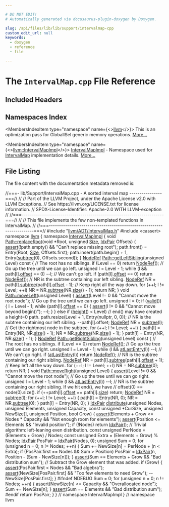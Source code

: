 ```yaml
---

# DO NOT EDIT!
# Automatically generated via docusaurus-plugin-doxygen by Doxygen.

slug: /api/files/lib/lib/support/intervalmap-cpp
custom_edit_url: null
keywords:
  - doxygen
  - reference
  - file

---
```





# The `IntervalMap.cpp` File Reference

<DoxygenPage pluginConfig={pluginConfig}>



## Included Headers

<IncludesList>
<IncludesListItem
  filePath="llvm/ADT/IntervalMap.h"
  permalink="/docs/api/files/include/include/llvm/include/llvm/adt/intervalmap-h"
  isLocal="true" />
<IncludesListItem
  filePath="cassert"
  permalink=""
  isLocal="false" />
</IncludesList>

## Namespaces Index

<MembersIndex>

<MembersIndexItem
  type="namespace"
  name={<><a href="/docs/api/namespaces/llvm">llvm</a></>}>
This is an optimization pass for GlobalISel generic memory operations. <a href="/docs/api/namespaces/llvm/#details">More...</a>
</MembersIndexItem>

<MembersIndexItem
  type="namespace"
  name={<><a href="/docs/api/namespaces/llvm/intervalmapimpl">llvm::IntervalMapImpl</a></>}>
<a href="/docs/api/namespaces/llvm/intervalmapimpl">IntervalMapImpl</a> - Namespace used for <a href="/docs/api/classes/llvm/intervalmap">IntervalMap</a> implementation details. <a href="/docs/api/namespaces/llvm/intervalmapimpl/#details">More...</a>
</MembersIndexItem>

</MembersIndex>


## File Listing

The file content with the documentation metadata removed is:

<ProgramListing>

<Link id="l00001" /><CodeLine lineNumber="1"><Highlight kind="comment">//===- lib/Support/IntervalMap.cpp - A sorted interval map ----------------===//</Highlight><Highlight kind="normal"></Highlight></CodeLine>
<Link id="l00002" /><CodeLine lineNumber="2"><Highlight kind="normal"></Highlight><Highlight kind="comment">//</Highlight><Highlight kind="normal"></Highlight></CodeLine>
<Link id="l00003" /><CodeLine lineNumber="3"><Highlight kind="normal"></Highlight><Highlight kind="comment">// Part of the LLVM Project, under the Apache License v2.0 with LLVM Exceptions.</Highlight><Highlight kind="normal"></Highlight></CodeLine>
<Link id="l00004" /><CodeLine lineNumber="4"><Highlight kind="normal"></Highlight><Highlight kind="comment">// See https://llvm.org/LICENSE.txt for license information.</Highlight><Highlight kind="normal"></Highlight></CodeLine>
<Link id="l00005" /><CodeLine lineNumber="5"><Highlight kind="normal"></Highlight><Highlight kind="comment">// SPDX-License-Identifier: Apache-2.0 WITH LLVM-exception</Highlight><Highlight kind="normal"></Highlight></CodeLine>
<Link id="l00006" /><CodeLine lineNumber="6"><Highlight kind="normal"></Highlight><Highlight kind="comment">//</Highlight><Highlight kind="normal"></Highlight></CodeLine>
<Link id="l00007" /><CodeLine lineNumber="7"><Highlight kind="normal"></Highlight><Highlight kind="comment">//===----------------------------------------------------------------------===//</Highlight><Highlight kind="normal"></Highlight></CodeLine>
<Link id="l00008" /><CodeLine lineNumber="8"><Highlight kind="normal"></Highlight><Highlight kind="comment">//</Highlight><Highlight kind="normal"></Highlight></CodeLine>
<Link id="l00009" /><CodeLine lineNumber="9"><Highlight kind="normal"></Highlight><Highlight kind="comment">// This file implements the few non-templated functions in IntervalMap.</Highlight><Highlight kind="normal"></Highlight></CodeLine>
<Link id="l00010" /><CodeLine lineNumber="10"><Highlight kind="normal"></Highlight><Highlight kind="comment">//</Highlight><Highlight kind="normal"></Highlight></CodeLine>
<Link id="l00011" /><CodeLine lineNumber="11"><Highlight kind="normal"></Highlight><Highlight kind="comment">//===----------------------------------------------------------------------===//</Highlight><Highlight kind="normal"></Highlight></CodeLine>
<Link id="l00012" /><CodeLine lineNumber="12"><Highlight kind="normal"></Highlight></CodeLine>
<Link id="l00013" /><CodeLine lineNumber="13"><Highlight kind="normal"></Highlight><Highlight kind="preprocessor">#include &quot;<a href="/docs/api/files/include/include/llvm/include/llvm/adt/intervalmap-h">llvm/ADT/IntervalMap.h</a>&quot;</Highlight><Highlight kind="normal"></Highlight></CodeLine>
<Link id="l00014" /><CodeLine lineNumber="14"><Highlight kind="normal"></Highlight><Highlight kind="preprocessor">#include &lt;cassert&gt;</Highlight><Highlight kind="normal"></Highlight></CodeLine>
<Link id="l00015" /><CodeLine lineNumber="15"><Highlight kind="normal"></Highlight></CodeLine>
<Link id="l00016" /><CodeLine lineNumber="16"><Highlight kind="normal"></Highlight><Highlight kind="keyword">namespace </Highlight><Highlight kind="normal"><a href="/docs/api/namespaces/llvm">llvm</a> &#123;</Highlight></CodeLine>
<Link id="l00017" /><CodeLine lineNumber="17"><Highlight kind="normal"></Highlight><Highlight kind="keyword">namespace </Highlight><Highlight kind="normal"><a href="/docs/api/namespaces/llvm/intervalmapimpl">IntervalMapImpl</a> &#123;</Highlight></CodeLine>
<Link id="l00018" /><CodeLine lineNumber="18"><Highlight kind="normal"></Highlight></CodeLine>
<Link id="l00019" /><CodeLine lineNumber="19" lineLink="/docs/api/classes/llvm/intervalmapimpl/path/#a0045511f2217fb2722053df480ca93d4"><Highlight kind="normal"></Highlight><Highlight kind="keywordtype">void</Highlight><Highlight kind="normal"> <a href="/docs/api/classes/llvm/intervalmapimpl/path/#a0045511f2217fb2722053df480ca93d4">Path::replaceRoot</a>(</Highlight><Highlight kind="keywordtype">void</Highlight><Highlight kind="normal"> &#42;Root, </Highlight><Highlight kind="keywordtype">unsigned</Highlight><Highlight kind="normal"> <a href="/docs/api/files/lib/lib/analysis/inlineorder-cpp/#a7ee6f0cb51c3b9056199e9a0001fe8c3a6f6cb72d544962fa333e2e34ce64f719">Size</a>, <a href="/docs/api/namespaces/llvm/intervalmapimpl/#ab92974e292699af764f4bd02d1f44448">IdxPair</a> Offsets) &#123;</Highlight></CodeLine>
<Link id="l00020" /><CodeLine lineNumber="20"><Highlight kind="normal">  <a href="/docs/api/files/lib/lib/target/lib/target/amdgpu/silowercontrolflow-cpp/#a4868c5d81c5ccc98c47aeab6244346a0">assert</a>(!path.empty() &amp;&amp; </Highlight><Highlight kind="stringliteral">&quot;Can&#39;t replace missing root&quot;</Highlight><Highlight kind="normal">);</Highlight></CodeLine>
<Link id="l00021" /><CodeLine lineNumber="21"><Highlight kind="normal">  path.front() = Entry(Root, <a href="/docs/api/files/lib/lib/analysis/inlineorder-cpp/#a7ee6f0cb51c3b9056199e9a0001fe8c3a6f6cb72d544962fa333e2e34ce64f719">Size</a>, Offsets.first);</Highlight></CodeLine>
<Link id="l00022" /><CodeLine lineNumber="22"><Highlight kind="normal">  path.insert(path.begin() + 1, Entry(<a href="/docs/api/classes/llvm/intervalmapimpl/path/#af6b9bc0a599f8d7071efbe343ffb5c06">subtree</a>(0), Offsets.second));</Highlight></CodeLine>
<Link id="l00023" /><CodeLine lineNumber="23"><Highlight kind="normal">&#125;</Highlight></CodeLine>
<Link id="l00024" /><CodeLine lineNumber="24"><Highlight kind="normal"></Highlight></CodeLine>
<Link id="l00025" /><CodeLine lineNumber="25" lineLink="/docs/api/classes/llvm/intervalmapimpl/path/#a1c13157576c73d4ad7c0c849a2e44115"><Highlight kind="normal"><a href="/docs/api/classes/llvm/intervalmapimpl/noderef">NodeRef</a> <a href="/docs/api/classes/llvm/intervalmapimpl/path/#a1c13157576c73d4ad7c0c849a2e44115">Path::getLeftSibling</a>(</Highlight><Highlight kind="keywordtype">unsigned</Highlight><Highlight kind="normal"> Level)</Highlight><Highlight kind="keyword"> const </Highlight><Highlight kind="normal">&#123;</Highlight></CodeLine>
<Link id="l00026" /><CodeLine lineNumber="26"><Highlight kind="normal">  </Highlight><Highlight kind="comment">// The root has no siblings.</Highlight><Highlight kind="normal"></Highlight></CodeLine>
<Link id="l00027" /><CodeLine lineNumber="27"><Highlight kind="normal">  </Highlight><Highlight kind="keywordflow">if</Highlight><Highlight kind="normal"> (Level == 0)</Highlight></CodeLine>
<Link id="l00028" /><CodeLine lineNumber="28"><Highlight kind="normal">    </Highlight><Highlight kind="keywordflow">return</Highlight><Highlight kind="normal"> <a href="/docs/api/classes/llvm/intervalmapimpl/noderef">NodeRef</a>();</Highlight></CodeLine>
<Link id="l00029" /><CodeLine lineNumber="29"><Highlight kind="normal"></Highlight></CodeLine>
<Link id="l00030" /><CodeLine lineNumber="30"><Highlight kind="normal">  </Highlight><Highlight kind="comment">// Go up the tree until we can go left.</Highlight><Highlight kind="normal"></Highlight></CodeLine>
<Link id="l00031" /><CodeLine lineNumber="31"><Highlight kind="normal">  </Highlight><Highlight kind="keywordtype">unsigned</Highlight><Highlight kind="normal"> l = Level - 1;</Highlight></CodeLine>
<Link id="l00032" /><CodeLine lineNumber="32"><Highlight kind="normal">  </Highlight><Highlight kind="keywordflow">while</Highlight><Highlight kind="normal"> (l &amp;&amp; path&#91;l&#93;.<a href="/docs/api/classes/llvm/intervalmapimpl/path/#a50067a0fc5557d9b4e98b7b457d09b06">offset</a> == 0)</Highlight></CodeLine>
<Link id="l00033" /><CodeLine lineNumber="33"><Highlight kind="normal">    --l;</Highlight></CodeLine>
<Link id="l00034" /><CodeLine lineNumber="34"><Highlight kind="normal"></Highlight></CodeLine>
<Link id="l00035" /><CodeLine lineNumber="35"><Highlight kind="normal">  </Highlight><Highlight kind="comment">// We can&#39;t go left.</Highlight><Highlight kind="normal"></Highlight></CodeLine>
<Link id="l00036" /><CodeLine lineNumber="36"><Highlight kind="normal">  </Highlight><Highlight kind="keywordflow">if</Highlight><Highlight kind="normal"> (path&#91;l&#93;.<a href="/docs/api/classes/llvm/intervalmapimpl/path/#a50067a0fc5557d9b4e98b7b457d09b06">offset</a> == 0)</Highlight></CodeLine>
<Link id="l00037" /><CodeLine lineNumber="37"><Highlight kind="normal">    </Highlight><Highlight kind="keywordflow">return</Highlight><Highlight kind="normal"> <a href="/docs/api/classes/llvm/intervalmapimpl/noderef">NodeRef</a>();</Highlight></CodeLine>
<Link id="l00038" /><CodeLine lineNumber="38"><Highlight kind="normal"></Highlight></CodeLine>
<Link id="l00039" /><CodeLine lineNumber="39"><Highlight kind="normal">  </Highlight><Highlight kind="comment">// NR is the subtree containing our left sibling.</Highlight><Highlight kind="normal"></Highlight></CodeLine>
<Link id="l00040" /><CodeLine lineNumber="40"><Highlight kind="normal">  <a href="/docs/api/classes/llvm/intervalmapimpl/noderef">NodeRef</a> NR = path&#91;l&#93;.<a href="/docs/api/classes/llvm/intervalmapimpl/noderef/#ad56a61be137a6adfe4327233a4e492f9">subtree</a>(path&#91;l&#93;.<a href="/docs/api/classes/llvm/intervalmapimpl/path/#a50067a0fc5557d9b4e98b7b457d09b06">offset</a> - 1);</Highlight></CodeLine>
<Link id="l00041" /><CodeLine lineNumber="41"><Highlight kind="normal"></Highlight></CodeLine>
<Link id="l00042" /><CodeLine lineNumber="42"><Highlight kind="normal">  </Highlight><Highlight kind="comment">// Keep right all the way down.</Highlight><Highlight kind="normal"></Highlight></CodeLine>
<Link id="l00043" /><CodeLine lineNumber="43"><Highlight kind="normal">  </Highlight><Highlight kind="keywordflow">for</Highlight><Highlight kind="normal"> (++l; l != Level; ++l)</Highlight></CodeLine>
<Link id="l00044" /><CodeLine lineNumber="44"><Highlight kind="normal">    NR = NR.<a href="/docs/api/classes/llvm/intervalmapimpl/noderef/#ad56a61be137a6adfe4327233a4e492f9">subtree</a>(NR.<a href="/docs/api/classes/llvm/intervalmapimpl/noderef/#a24a489c9ec9744fa38c9e3d295e87e55">size</a>() - 1);</Highlight></CodeLine>
<Link id="l00045" /><CodeLine lineNumber="45"><Highlight kind="normal">  </Highlight><Highlight kind="keywordflow">return</Highlight><Highlight kind="normal"> NR;</Highlight></CodeLine>
<Link id="l00046" /><CodeLine lineNumber="46"><Highlight kind="normal">&#125;</Highlight></CodeLine>
<Link id="l00047" /><CodeLine lineNumber="47"><Highlight kind="normal"></Highlight></CodeLine>
<Link id="l00048" /><CodeLine lineNumber="48" lineLink="/docs/api/classes/llvm/intervalmapimpl/path/#ae878a804adbd190aad9c23df62b0f352"><Highlight kind="normal"></Highlight><Highlight kind="keywordtype">void</Highlight><Highlight kind="normal"> <a href="/docs/api/classes/llvm/intervalmapimpl/path/#ae878a804adbd190aad9c23df62b0f352">Path::moveLeft</a>(</Highlight><Highlight kind="keywordtype">unsigned</Highlight><Highlight kind="normal"> Level) &#123;</Highlight></CodeLine>
<Link id="l00049" /><CodeLine lineNumber="49"><Highlight kind="normal">  <a href="/docs/api/files/lib/lib/target/lib/target/amdgpu/silowercontrolflow-cpp/#a4868c5d81c5ccc98c47aeab6244346a0">assert</a>(Level != 0 &amp;&amp; </Highlight><Highlight kind="stringliteral">&quot;Cannot move the root node&quot;</Highlight><Highlight kind="normal">);</Highlight></CodeLine>
<Link id="l00050" /><CodeLine lineNumber="50"><Highlight kind="normal"></Highlight></CodeLine>
<Link id="l00051" /><CodeLine lineNumber="51"><Highlight kind="normal">  </Highlight><Highlight kind="comment">// Go up the tree until we can go left.</Highlight><Highlight kind="normal"></Highlight></CodeLine>
<Link id="l00052" /><CodeLine lineNumber="52"><Highlight kind="normal">  </Highlight><Highlight kind="keywordtype">unsigned</Highlight><Highlight kind="normal"> l = 0;</Highlight></CodeLine>
<Link id="l00053" /><CodeLine lineNumber="53"><Highlight kind="normal">  </Highlight><Highlight kind="keywordflow">if</Highlight><Highlight kind="normal"> (<a href="/docs/api/classes/llvm/intervalmapimpl/path/#a0b2cb75a028a3053dea9d50565cdef34">valid</a>()) &#123;</Highlight></CodeLine>
<Link id="l00054" /><CodeLine lineNumber="54"><Highlight kind="normal">    l = Level - 1;</Highlight></CodeLine>
<Link id="l00055" /><CodeLine lineNumber="55"><Highlight kind="normal">    </Highlight><Highlight kind="keywordflow">while</Highlight><Highlight kind="normal"> (path&#91;l&#93;.<a href="/docs/api/classes/llvm/intervalmapimpl/path/#a50067a0fc5557d9b4e98b7b457d09b06">offset</a> == 0) &#123;</Highlight></CodeLine>
<Link id="l00056" /><CodeLine lineNumber="56"><Highlight kind="normal">      <a href="/docs/api/files/lib/lib/target/lib/target/amdgpu/silowercontrolflow-cpp/#a4868c5d81c5ccc98c47aeab6244346a0">assert</a>(l != 0 &amp;&amp; </Highlight><Highlight kind="stringliteral">&quot;Cannot move beyond begin()&quot;</Highlight><Highlight kind="normal">);</Highlight></CodeLine>
<Link id="l00057" /><CodeLine lineNumber="57"><Highlight kind="normal">      --l;</Highlight></CodeLine>
<Link id="l00058" /><CodeLine lineNumber="58"><Highlight kind="normal">    &#125;</Highlight></CodeLine>
<Link id="l00059" /><CodeLine lineNumber="59"><Highlight kind="normal">  &#125; </Highlight><Highlight kind="keywordflow">else</Highlight><Highlight kind="normal"> </Highlight><Highlight kind="keywordflow">if</Highlight><Highlight kind="normal"> (<a href="/docs/api/classes/llvm/intervalmapimpl/path/#a7c1cd93b8e8aebba51515cb531df6877">height</a>() &lt; Level)</Highlight></CodeLine>
<Link id="l00060" /><CodeLine lineNumber="60"><Highlight kind="normal">    </Highlight><Highlight kind="comment">// end() may have created a height=0 path.</Highlight><Highlight kind="normal"></Highlight></CodeLine>
<Link id="l00061" /><CodeLine lineNumber="61"><Highlight kind="normal">    path.resize(Level + 1, Entry(</Highlight><Highlight kind="keyword">nullptr</Highlight><Highlight kind="normal">, 0, 0));</Highlight></CodeLine>
<Link id="l00062" /><CodeLine lineNumber="62"><Highlight kind="normal"></Highlight></CodeLine>
<Link id="l00063" /><CodeLine lineNumber="63"><Highlight kind="normal">  </Highlight><Highlight kind="comment">// NR is the subtree containing our left sibling.</Highlight><Highlight kind="normal"></Highlight></CodeLine>
<Link id="l00064" /><CodeLine lineNumber="64"><Highlight kind="normal">  --path&#91;l&#93;.offset;</Highlight></CodeLine>
<Link id="l00065" /><CodeLine lineNumber="65"><Highlight kind="normal">  <a href="/docs/api/classes/llvm/intervalmapimpl/noderef">NodeRef</a> NR = <a href="/docs/api/classes/llvm/intervalmapimpl/path/#af6b9bc0a599f8d7071efbe343ffb5c06">subtree</a>(l);</Highlight></CodeLine>
<Link id="l00066" /><CodeLine lineNumber="66"><Highlight kind="normal"></Highlight></CodeLine>
<Link id="l00067" /><CodeLine lineNumber="67"><Highlight kind="normal">  </Highlight><Highlight kind="comment">// Get the rightmost node in the subtree.</Highlight><Highlight kind="normal"></Highlight></CodeLine>
<Link id="l00068" /><CodeLine lineNumber="68"><Highlight kind="normal">  </Highlight><Highlight kind="keywordflow">for</Highlight><Highlight kind="normal"> (++l; l != Level; ++l) &#123;</Highlight></CodeLine>
<Link id="l00069" /><CodeLine lineNumber="69"><Highlight kind="normal">    path&#91;l&#93; = Entry(NR, NR.<a href="/docs/api/classes/llvm/intervalmapimpl/noderef/#a24a489c9ec9744fa38c9e3d295e87e55">size</a>() - 1);</Highlight></CodeLine>
<Link id="l00070" /><CodeLine lineNumber="70"><Highlight kind="normal">    NR = NR.<a href="/docs/api/classes/llvm/intervalmapimpl/noderef/#ad56a61be137a6adfe4327233a4e492f9">subtree</a>(NR.<a href="/docs/api/classes/llvm/intervalmapimpl/noderef/#a24a489c9ec9744fa38c9e3d295e87e55">size</a>() - 1);</Highlight></CodeLine>
<Link id="l00071" /><CodeLine lineNumber="71"><Highlight kind="normal">  &#125;</Highlight></CodeLine>
<Link id="l00072" /><CodeLine lineNumber="72"><Highlight kind="normal">  path&#91;l&#93; = Entry(NR, NR.<a href="/docs/api/classes/llvm/intervalmapimpl/noderef/#a24a489c9ec9744fa38c9e3d295e87e55">size</a>() - 1);</Highlight></CodeLine>
<Link id="l00073" /><CodeLine lineNumber="73"><Highlight kind="normal">&#125;</Highlight></CodeLine>
<Link id="l00074" /><CodeLine lineNumber="74"><Highlight kind="normal"></Highlight></CodeLine>
<Link id="l00075" /><CodeLine lineNumber="75" lineLink="/docs/api/classes/llvm/intervalmapimpl/path/#aa06e158d1edb782965a6507afab5ae47"><Highlight kind="normal"><a href="/docs/api/classes/llvm/intervalmapimpl/noderef">NodeRef</a> <a href="/docs/api/classes/llvm/intervalmapimpl/path/#aa06e158d1edb782965a6507afab5ae47">Path::getRightSibling</a>(</Highlight><Highlight kind="keywordtype">unsigned</Highlight><Highlight kind="normal"> Level)</Highlight><Highlight kind="keyword"> const </Highlight><Highlight kind="normal">&#123;</Highlight></CodeLine>
<Link id="l00076" /><CodeLine lineNumber="76"><Highlight kind="normal">  </Highlight><Highlight kind="comment">// The root has no siblings.</Highlight><Highlight kind="normal"></Highlight></CodeLine>
<Link id="l00077" /><CodeLine lineNumber="77"><Highlight kind="normal">  </Highlight><Highlight kind="keywordflow">if</Highlight><Highlight kind="normal"> (Level == 0)</Highlight></CodeLine>
<Link id="l00078" /><CodeLine lineNumber="78"><Highlight kind="normal">    </Highlight><Highlight kind="keywordflow">return</Highlight><Highlight kind="normal"> <a href="/docs/api/classes/llvm/intervalmapimpl/noderef">NodeRef</a>();</Highlight></CodeLine>
<Link id="l00079" /><CodeLine lineNumber="79"><Highlight kind="normal"></Highlight></CodeLine>
<Link id="l00080" /><CodeLine lineNumber="80"><Highlight kind="normal">  </Highlight><Highlight kind="comment">// Go up the tree until we can go right.</Highlight><Highlight kind="normal"></Highlight></CodeLine>
<Link id="l00081" /><CodeLine lineNumber="81"><Highlight kind="normal">  </Highlight><Highlight kind="keywordtype">unsigned</Highlight><Highlight kind="normal"> l = Level - 1;</Highlight></CodeLine>
<Link id="l00082" /><CodeLine lineNumber="82"><Highlight kind="normal">  </Highlight><Highlight kind="keywordflow">while</Highlight><Highlight kind="normal"> (l &amp;&amp; <a href="/docs/api/classes/llvm/intervalmapimpl/path/#a53ba6ded8cd555da8c752ac6f029fb06">atLastEntry</a>(l))</Highlight></CodeLine>
<Link id="l00083" /><CodeLine lineNumber="83"><Highlight kind="normal">    --l;</Highlight></CodeLine>
<Link id="l00084" /><CodeLine lineNumber="84"><Highlight kind="normal"></Highlight></CodeLine>
<Link id="l00085" /><CodeLine lineNumber="85"><Highlight kind="normal">  </Highlight><Highlight kind="comment">// We can&#39;t go right.</Highlight><Highlight kind="normal"></Highlight></CodeLine>
<Link id="l00086" /><CodeLine lineNumber="86"><Highlight kind="normal">  </Highlight><Highlight kind="keywordflow">if</Highlight><Highlight kind="normal"> (<a href="/docs/api/classes/llvm/intervalmapimpl/path/#a53ba6ded8cd555da8c752ac6f029fb06">atLastEntry</a>(l))</Highlight></CodeLine>
<Link id="l00087" /><CodeLine lineNumber="87"><Highlight kind="normal">    </Highlight><Highlight kind="keywordflow">return</Highlight><Highlight kind="normal"> <a href="/docs/api/classes/llvm/intervalmapimpl/noderef">NodeRef</a>();</Highlight></CodeLine>
<Link id="l00088" /><CodeLine lineNumber="88"><Highlight kind="normal"></Highlight></CodeLine>
<Link id="l00089" /><CodeLine lineNumber="89"><Highlight kind="normal">  </Highlight><Highlight kind="comment">// NR is the subtree containing our right sibling.</Highlight><Highlight kind="normal"></Highlight></CodeLine>
<Link id="l00090" /><CodeLine lineNumber="90"><Highlight kind="normal">  <a href="/docs/api/classes/llvm/intervalmapimpl/noderef">NodeRef</a> NR = path&#91;l&#93;.<a href="/docs/api/classes/llvm/intervalmapimpl/noderef/#ad56a61be137a6adfe4327233a4e492f9">subtree</a>(path&#91;l&#93;.<a href="/docs/api/classes/llvm/intervalmapimpl/path/#a50067a0fc5557d9b4e98b7b457d09b06">offset</a> + 1);</Highlight></CodeLine>
<Link id="l00091" /><CodeLine lineNumber="91"><Highlight kind="normal"></Highlight></CodeLine>
<Link id="l00092" /><CodeLine lineNumber="92"><Highlight kind="normal">  </Highlight><Highlight kind="comment">// Keep left all the way down.</Highlight><Highlight kind="normal"></Highlight></CodeLine>
<Link id="l00093" /><CodeLine lineNumber="93"><Highlight kind="normal">  </Highlight><Highlight kind="keywordflow">for</Highlight><Highlight kind="normal"> (++l; l != Level; ++l)</Highlight></CodeLine>
<Link id="l00094" /><CodeLine lineNumber="94"><Highlight kind="normal">    NR = NR.<a href="/docs/api/classes/llvm/intervalmapimpl/noderef/#ad56a61be137a6adfe4327233a4e492f9">subtree</a>(0);</Highlight></CodeLine>
<Link id="l00095" /><CodeLine lineNumber="95"><Highlight kind="normal">  </Highlight><Highlight kind="keywordflow">return</Highlight><Highlight kind="normal"> NR;</Highlight></CodeLine>
<Link id="l00096" /><CodeLine lineNumber="96"><Highlight kind="normal">&#125;</Highlight></CodeLine>
<Link id="l00097" /><CodeLine lineNumber="97"><Highlight kind="normal"></Highlight></CodeLine>
<Link id="l00098" /><CodeLine lineNumber="98" lineLink="/docs/api/classes/llvm/intervalmapimpl/path/#a8186267aca496ea543bd8d2ec77660f7"><Highlight kind="normal"></Highlight><Highlight kind="keywordtype">void</Highlight><Highlight kind="normal"> <a href="/docs/api/classes/llvm/intervalmapimpl/path/#a8186267aca496ea543bd8d2ec77660f7">Path::moveRight</a>(</Highlight><Highlight kind="keywordtype">unsigned</Highlight><Highlight kind="normal"> Level) &#123;</Highlight></CodeLine>
<Link id="l00099" /><CodeLine lineNumber="99"><Highlight kind="normal">  <a href="/docs/api/files/lib/lib/target/lib/target/amdgpu/silowercontrolflow-cpp/#a4868c5d81c5ccc98c47aeab6244346a0">assert</a>(Level != 0 &amp;&amp; </Highlight><Highlight kind="stringliteral">&quot;Cannot move the root node&quot;</Highlight><Highlight kind="normal">);</Highlight></CodeLine>
<Link id="l00100" /><CodeLine lineNumber="100"><Highlight kind="normal"></Highlight></CodeLine>
<Link id="l00101" /><CodeLine lineNumber="101"><Highlight kind="normal">  </Highlight><Highlight kind="comment">// Go up the tree until we can go right.</Highlight><Highlight kind="normal"></Highlight></CodeLine>
<Link id="l00102" /><CodeLine lineNumber="102"><Highlight kind="normal">  </Highlight><Highlight kind="keywordtype">unsigned</Highlight><Highlight kind="normal"> l = Level - 1;</Highlight></CodeLine>
<Link id="l00103" /><CodeLine lineNumber="103"><Highlight kind="normal">  </Highlight><Highlight kind="keywordflow">while</Highlight><Highlight kind="normal"> (l &amp;&amp; <a href="/docs/api/classes/llvm/intervalmapimpl/path/#a53ba6ded8cd555da8c752ac6f029fb06">atLastEntry</a>(l))</Highlight></CodeLine>
<Link id="l00104" /><CodeLine lineNumber="104"><Highlight kind="normal">    --l;</Highlight></CodeLine>
<Link id="l00105" /><CodeLine lineNumber="105"><Highlight kind="normal"></Highlight></CodeLine>
<Link id="l00106" /><CodeLine lineNumber="106"><Highlight kind="normal">  </Highlight><Highlight kind="comment">// NR is the subtree containing our right sibling. If we hit end(), we have</Highlight><Highlight kind="normal"></Highlight></CodeLine>
<Link id="l00107" /><CodeLine lineNumber="107"><Highlight kind="normal">  </Highlight><Highlight kind="comment">// offset(0) == node(0).size().</Highlight><Highlight kind="normal"></Highlight></CodeLine>
<Link id="l00108" /><CodeLine lineNumber="108"><Highlight kind="normal">  </Highlight><Highlight kind="keywordflow">if</Highlight><Highlight kind="normal"> (++path&#91;l&#93;.<a href="/docs/api/classes/llvm/intervalmapimpl/path/#a50067a0fc5557d9b4e98b7b457d09b06">offset</a> == path&#91;l&#93;.<a href="/docs/api/classes/llvm/intervalmapimpl/path/#abf18dbdc3e5f4395cb816b7cfc28df87">size</a>)</Highlight></CodeLine>
<Link id="l00109" /><CodeLine lineNumber="109"><Highlight kind="normal">    </Highlight><Highlight kind="keywordflow">return</Highlight><Highlight kind="normal">;</Highlight></CodeLine>
<Link id="l00110" /><CodeLine lineNumber="110"><Highlight kind="normal">  <a href="/docs/api/classes/llvm/intervalmapimpl/noderef">NodeRef</a> NR = <a href="/docs/api/classes/llvm/intervalmapimpl/path/#af6b9bc0a599f8d7071efbe343ffb5c06">subtree</a>(l);</Highlight></CodeLine>
<Link id="l00111" /><CodeLine lineNumber="111"><Highlight kind="normal"></Highlight></CodeLine>
<Link id="l00112" /><CodeLine lineNumber="112"><Highlight kind="normal">  </Highlight><Highlight kind="keywordflow">for</Highlight><Highlight kind="normal"> (++l; l != Level; ++l) &#123;</Highlight></CodeLine>
<Link id="l00113" /><CodeLine lineNumber="113"><Highlight kind="normal">    path&#91;l&#93; = Entry(NR, 0);</Highlight></CodeLine>
<Link id="l00114" /><CodeLine lineNumber="114"><Highlight kind="normal">    NR = NR.<a href="/docs/api/classes/llvm/intervalmapimpl/noderef/#ad56a61be137a6adfe4327233a4e492f9">subtree</a>(0);</Highlight></CodeLine>
<Link id="l00115" /><CodeLine lineNumber="115"><Highlight kind="normal">  &#125;</Highlight></CodeLine>
<Link id="l00116" /><CodeLine lineNumber="116"><Highlight kind="normal">  path&#91;l&#93; = Entry(NR, 0);</Highlight></CodeLine>
<Link id="l00117" /><CodeLine lineNumber="117"><Highlight kind="normal">&#125;</Highlight></CodeLine>
<Link id="l00118" /><CodeLine lineNumber="118"><Highlight kind="normal"></Highlight></CodeLine>
<Link id="l00119" /><CodeLine lineNumber="119"><Highlight kind="normal"></Highlight></CodeLine>
<Link id="l00120" /><CodeLine lineNumber="120" lineLink="/docs/api/namespaces/llvm/intervalmapimpl/#adc507d70d9385ae35dcdb70dc1bebc19"><Highlight kind="normal"><a href="/docs/api/namespaces/llvm/intervalmapimpl/#ab92974e292699af764f4bd02d1f44448">IdxPair</a> <a href="/docs/api/namespaces/llvm/intervalmapimpl/#adc507d70d9385ae35dcdb70dc1bebc19">distribute</a>(</Highlight><Highlight kind="keywordtype">unsigned</Highlight><Highlight kind="normal"> Nodes, </Highlight><Highlight kind="keywordtype">unsigned</Highlight><Highlight kind="normal"> Elements, </Highlight><Highlight kind="keywordtype">unsigned</Highlight><Highlight kind="normal"> Capacity,</Highlight></CodeLine>
<Link id="l00121" /><CodeLine lineNumber="121"><Highlight kind="normal">                   </Highlight><Highlight kind="keyword">const</Highlight><Highlight kind="normal"> </Highlight><Highlight kind="keywordtype">unsigned</Highlight><Highlight kind="normal"> &#42;CurSize, </Highlight><Highlight kind="keywordtype">unsigned</Highlight><Highlight kind="normal"> NewSize&#91;&#93;,</Highlight></CodeLine>
<Link id="l00122" /><CodeLine lineNumber="122"><Highlight kind="normal">                   </Highlight><Highlight kind="keywordtype">unsigned</Highlight><Highlight kind="normal"> Position, </Highlight><Highlight kind="keywordtype">bool</Highlight><Highlight kind="normal"> Grow) &#123;</Highlight></CodeLine>
<Link id="l00123" /><CodeLine lineNumber="123"><Highlight kind="normal">  <a href="/docs/api/files/lib/lib/target/lib/target/amdgpu/silowercontrolflow-cpp/#a4868c5d81c5ccc98c47aeab6244346a0">assert</a>(Elements + Grow &lt;= Nodes &#42; Capacity &amp;&amp; </Highlight><Highlight kind="stringliteral">&quot;Not enough room for elements&quot;</Highlight><Highlight kind="normal">);</Highlight></CodeLine>
<Link id="l00124" /><CodeLine lineNumber="124"><Highlight kind="normal">  <a href="/docs/api/files/lib/lib/target/lib/target/amdgpu/silowercontrolflow-cpp/#a4868c5d81c5ccc98c47aeab6244346a0">assert</a>(Position &lt;= Elements &amp;&amp; </Highlight><Highlight kind="stringliteral">&quot;Invalid position&quot;</Highlight><Highlight kind="normal">);</Highlight></CodeLine>
<Link id="l00125" /><CodeLine lineNumber="125"><Highlight kind="normal">  </Highlight><Highlight kind="keywordflow">if</Highlight><Highlight kind="normal"> (!Nodes)</Highlight></CodeLine>
<Link id="l00126" /><CodeLine lineNumber="126"><Highlight kind="normal">    </Highlight><Highlight kind="keywordflow">return</Highlight><Highlight kind="normal"> <a href="/docs/api/namespaces/llvm/intervalmapimpl/#ab92974e292699af764f4bd02d1f44448">IdxPair</a>();</Highlight></CodeLine>
<Link id="l00127" /><CodeLine lineNumber="127"><Highlight kind="normal"></Highlight></CodeLine>
<Link id="l00128" /><CodeLine lineNumber="128"><Highlight kind="normal">  </Highlight><Highlight kind="comment">// Trivial algorithm: left-leaning even distribution.</Highlight><Highlight kind="normal"></Highlight></CodeLine>
<Link id="l00129" /><CodeLine lineNumber="129"><Highlight kind="normal">  </Highlight><Highlight kind="keyword">const</Highlight><Highlight kind="normal"> </Highlight><Highlight kind="keywordtype">unsigned</Highlight><Highlight kind="normal"> PerNode = (Elements + Grow) / Nodes;</Highlight></CodeLine>
<Link id="l00130" /><CodeLine lineNumber="130"><Highlight kind="normal">  </Highlight><Highlight kind="keyword">const</Highlight><Highlight kind="normal"> </Highlight><Highlight kind="keywordtype">unsigned</Highlight><Highlight kind="normal"> Extra = (Elements + Grow) % Nodes;</Highlight></CodeLine>
<Link id="l00131" /><CodeLine lineNumber="131"><Highlight kind="normal">  <a href="/docs/api/namespaces/llvm/intervalmapimpl/#ab92974e292699af764f4bd02d1f44448">IdxPair</a> PosPair = <a href="/docs/api/namespaces/llvm/intervalmapimpl/#ab92974e292699af764f4bd02d1f44448">IdxPair</a>(Nodes, 0);</Highlight></CodeLine>
<Link id="l00132" /><CodeLine lineNumber="132"><Highlight kind="normal">  </Highlight><Highlight kind="keywordtype">unsigned</Highlight><Highlight kind="normal"> Sum = 0;</Highlight></CodeLine>
<Link id="l00133" /><CodeLine lineNumber="133"><Highlight kind="normal">  </Highlight><Highlight kind="keywordflow">for</Highlight><Highlight kind="normal"> (</Highlight><Highlight kind="keywordtype">unsigned</Highlight><Highlight kind="normal"> n = 0; n != Nodes; ++n) &#123;</Highlight></CodeLine>
<Link id="l00134" /><CodeLine lineNumber="134"><Highlight kind="normal">    Sum += NewSize&#91;n&#93; = PerNode + (n &lt; Extra);</Highlight></CodeLine>
<Link id="l00135" /><CodeLine lineNumber="135"><Highlight kind="normal">    </Highlight><Highlight kind="keywordflow">if</Highlight><Highlight kind="normal"> (PosPair.first == Nodes &amp;&amp; Sum &gt; Position)</Highlight></CodeLine>
<Link id="l00136" /><CodeLine lineNumber="136"><Highlight kind="normal">      PosPair = <a href="/docs/api/namespaces/llvm/intervalmapimpl/#ab92974e292699af764f4bd02d1f44448">IdxPair</a>(n, Position - (Sum - NewSize&#91;n&#93;));</Highlight></CodeLine>
<Link id="l00137" /><CodeLine lineNumber="137"><Highlight kind="normal">  &#125;</Highlight></CodeLine>
<Link id="l00138" /><CodeLine lineNumber="138"><Highlight kind="normal">  <a href="/docs/api/files/lib/lib/target/lib/target/amdgpu/silowercontrolflow-cpp/#a4868c5d81c5ccc98c47aeab6244346a0">assert</a>(Sum == Elements + Grow &amp;&amp; </Highlight><Highlight kind="stringliteral">&quot;Bad distribution sum&quot;</Highlight><Highlight kind="normal">);</Highlight></CodeLine>
<Link id="l00139" /><CodeLine lineNumber="139"><Highlight kind="normal"></Highlight></CodeLine>
<Link id="l00140" /><CodeLine lineNumber="140"><Highlight kind="normal">  </Highlight><Highlight kind="comment">// Subtract the Grow element that was added.</Highlight><Highlight kind="normal"></Highlight></CodeLine>
<Link id="l00141" /><CodeLine lineNumber="141"><Highlight kind="normal">  </Highlight><Highlight kind="keywordflow">if</Highlight><Highlight kind="normal"> (Grow) &#123;</Highlight></CodeLine>
<Link id="l00142" /><CodeLine lineNumber="142"><Highlight kind="normal">    <a href="/docs/api/files/lib/lib/target/lib/target/amdgpu/silowercontrolflow-cpp/#a4868c5d81c5ccc98c47aeab6244346a0">assert</a>(PosPair.first &lt; Nodes &amp;&amp; </Highlight><Highlight kind="stringliteral">&quot;Bad algebra&quot;</Highlight><Highlight kind="normal">);</Highlight></CodeLine>
<Link id="l00143" /><CodeLine lineNumber="143"><Highlight kind="normal">    <a href="/docs/api/files/lib/lib/target/lib/target/amdgpu/silowercontrolflow-cpp/#a4868c5d81c5ccc98c47aeab6244346a0">assert</a>(NewSize&#91;PosPair.first&#93; &amp;&amp; </Highlight><Highlight kind="stringliteral">&quot;Too few elements to need Grow&quot;</Highlight><Highlight kind="normal">);</Highlight></CodeLine>
<Link id="l00144" /><CodeLine lineNumber="144"><Highlight kind="normal">    --NewSize&#91;PosPair.first&#93;;</Highlight></CodeLine>
<Link id="l00145" /><CodeLine lineNumber="145"><Highlight kind="normal">  &#125;</Highlight></CodeLine>
<Link id="l00146" /><CodeLine lineNumber="146"><Highlight kind="normal"></Highlight></CodeLine>
<Link id="l00147" /><CodeLine lineNumber="147"><Highlight kind="normal"></Highlight><Highlight kind="preprocessor">#ifndef NDEBUG</Highlight><Highlight kind="normal"></Highlight></CodeLine>
<Link id="l00148" /><CodeLine lineNumber="148"><Highlight kind="normal">  Sum = 0;</Highlight></CodeLine>
<Link id="l00149" /><CodeLine lineNumber="149"><Highlight kind="normal">  </Highlight><Highlight kind="keywordflow">for</Highlight><Highlight kind="normal"> (</Highlight><Highlight kind="keywordtype">unsigned</Highlight><Highlight kind="normal"> n = 0; n != Nodes; ++n) &#123;</Highlight></CodeLine>
<Link id="l00150" /><CodeLine lineNumber="150"><Highlight kind="normal">    <a href="/docs/api/files/lib/lib/target/lib/target/amdgpu/silowercontrolflow-cpp/#a4868c5d81c5ccc98c47aeab6244346a0">assert</a>(NewSize&#91;n&#93; &lt;= Capacity &amp;&amp; </Highlight><Highlight kind="stringliteral">&quot;Overallocated node&quot;</Highlight><Highlight kind="normal">);</Highlight></CodeLine>
<Link id="l00151" /><CodeLine lineNumber="151"><Highlight kind="normal">    Sum += NewSize&#91;n&#93;;</Highlight></CodeLine>
<Link id="l00152" /><CodeLine lineNumber="152"><Highlight kind="normal">  &#125;</Highlight></CodeLine>
<Link id="l00153" /><CodeLine lineNumber="153"><Highlight kind="normal">  <a href="/docs/api/files/lib/lib/target/lib/target/amdgpu/silowercontrolflow-cpp/#a4868c5d81c5ccc98c47aeab6244346a0">assert</a>(Sum == Elements &amp;&amp; </Highlight><Highlight kind="stringliteral">&quot;Bad distribution sum&quot;</Highlight><Highlight kind="normal">);</Highlight></CodeLine>
<Link id="l00154" /><CodeLine lineNumber="154"><Highlight kind="normal"></Highlight><Highlight kind="preprocessor">#endif</Highlight><Highlight kind="normal"></Highlight></CodeLine>
<Link id="l00155" /><CodeLine lineNumber="155"><Highlight kind="normal"></Highlight></CodeLine>
<Link id="l00156" /><CodeLine lineNumber="156"><Highlight kind="normal">  </Highlight><Highlight kind="keywordflow">return</Highlight><Highlight kind="normal"> PosPair;</Highlight></CodeLine>
<Link id="l00157" /><CodeLine lineNumber="157"><Highlight kind="normal">&#125;</Highlight></CodeLine>
<Link id="l00158" /><CodeLine lineNumber="158"><Highlight kind="normal"></Highlight></CodeLine>
<Link id="l00159" /><CodeLine lineNumber="159"><Highlight kind="normal">&#125; </Highlight><Highlight kind="comment">// namespace IntervalMapImpl</Highlight><Highlight kind="normal"></Highlight></CodeLine>
<Link id="l00160" /><CodeLine lineNumber="160"><Highlight kind="normal">&#125; </Highlight><Highlight kind="comment">// namespace llvm</Highlight><Highlight kind="normal"></Highlight></CodeLine>
<Link id="l00161" /><CodeLine lineNumber="161"><Highlight kind="normal"></Highlight></CodeLine>

</ProgramListing>

</DoxygenPage>
